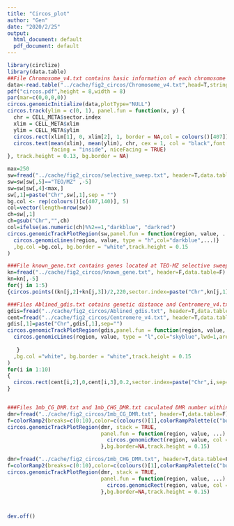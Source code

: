 ```yaml
---
title: "Circos_plot"
author: "Gen"
date: "2020/2/25"
output:
  html_document: default
  pdf_document: default
---
```


```r
library(circlize)
library(data.table)
##File Chromosome_v4.txt contains basic information of each chromosome in reference genome
data<-read.table("../cache/fig2_circos/Chromosome_v4.txt",head=T,stringsAsFactors=FALSE,sep='\t') 
pdf("circos.pdf",height = 8,width = 8)
par(mar=c(0,0,0,0))
circos.genomicInitialize(data,plotType="NULL")
circos.track(ylim = c(0, 1), panel.fun = function(x, y) {
  chr = CELL_META$sector.index
  xlim = CELL_META$xlim
  ylim = CELL_META$ylim
  circos.rect(xlim[1], 0, xlim[2], 1, border = NA,col = colours()[407])
  circos.text(mean(xlim), mean(ylim), chr, cex = 1, col = "black",font = 2,
              facing = "inside", niceFacing = TRUE)
}, track.height = 0.13, bg.border = NA)

max=250
sw=fread("../cache/fig2_circos/selective_sweep.txt", header=T,data.table=F)
sw=sw[sw[,5]=="TEO/MZ" ,-5]
sw=sw[sw[,4]<max,]
sw[,1]=paste("Chr",sw[,1],sep = "")
bg.col <- rep(colours()[c(407,140)], 5)
col=vector(length=nrow(sw))
ch=sw[,1]
ch=gsub("Chr","",ch)
col=ifelse(as.numeric(ch)%%2==1,"darkblue", "darkred")
circos.genomicTrackPlotRegion(sw,panel.fun = function(region, value, ...){
  circos.genomicLines(region, value, type = "h",col="darkblue",...)}
  ,bg.col =bg.col, bg.border = "white",track.height = 0.15
)

###File known_gene.txt contains genes located at TEO-MZ selective sweeps
kn=fread("../cache/fig2_circos/known_gene.txt", header=F,data.table=F) 
kn=kn[,-5]
for(j in 1:5)
{circos.points((kn[j,2]+kn[j,3])/2,220,sector.index=paste("Chr",kn[j,1],sep=""),col="red",pch=16,bg = "red",cex=0.6,track.index =2)}

###Files Ablined_gdis.txt cotains genetic distance and Centromere_v4.txt contains the pericentromeric regions.
gdis=fread("../cache/fig2_circos/Ablined_gdis.txt", header=T,data.table=F)
cent=fread("../cache/fig2_circos/Centromere_v4.txt", header=T,data.table=F)
gdis[,1]=paste("Chr",gdis[,1],sep="")
circos.genomicTrackPlotRegion(gdis,panel.fun = function(region, value, ...){
  circos.genomicLines(region, value, type = "l",col="skyblue",lwd=1,area = T,border ="cyan3",...)
 
   }
  ,bg.col ="white", bg.border = "white",track.height = 0.15
)
for(i in 1:10)
{
  circos.rect(cent[i,2],0,cent[i,3],0.2,sector.index=paste("Chr",i,sep=""),col="red",border="red",track.index =3)
}


###Files 1mb_CG_DMR.txt and 1mb_CHG_DMR.txt caculated DMR number within 1 Mb windown across the whole genome
dmr=fread("../cache/fig2_circos/1mb_CG_DMR.txt", header=T,data.table=F) 
f=colorRamp2(breaks=c(0:10),color=c(colours()[1],colorRampPalette(c("burlywood1", "brown1"))(10)))
circos.genomicTrackPlotRegion(dmr, stack = TRUE,
                              panel.fun = function(region, value, ...) {
                                circos.genomicRect(region, value, col = f(value[[1]]), border = NA, ...)
                              },bg.border=NA,track.height = 0.15)

dmr=fread("../cache/fig2_circos/1mb_CHG_DMR.txt", header=T,data.table=F) 
f=colorRamp2(breaks=c(0:10),color=c(colours()[1],colorRampPalette(c("burlywood1", "brown1"))(10)))
circos.genomicTrackPlotRegion(dmr, stack = TRUE,
                              panel.fun = function(region, value, ...) {
                                circos.genomicRect(region, value, col = f(value[[1]]), border = NA, ...)
                              },bg.border=NA,track.height = 0.15)



dev.off()

```

